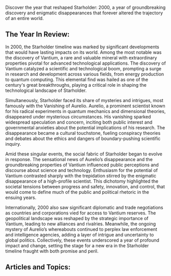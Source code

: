 Discover the year that reshaped Starholder: 2000, a year of groundbreaking discovery and enigmatic disappearances that forever altered the trajectory of an entire world.


## The Year In Review:
In 2000, the Starholder timeline was marked by significant developments that would have lasting impacts on its world. Among the most notable was the discovery of Vantium, a rare and valuable mineral with extraordinary properties pivotal for advanced technological applications. The discovery of Vantium catalyzed a scientific and technological boom, prompting a surge in research and development across various fields, from energy production to quantum computing. This elemental find was hailed as one of the century's great breakthroughs, playing a critical role in shaping the technological landscape of Starholder.

Simultaneously, Starholder faced its share of mysteries and intrigues, most famously with the Vanishing of Aurelio. Aurelio, a prominent scientist known for his radical experiments in quantum mechanics and dimensional theories, disappeared under mysterious circumstances. His vanishing sparked widespread speculation and concern, inciting both public interest and governmental anxieties about the potential implications of his research. The disappearance became a cultural touchstone, fueling conspiracy theories and debates about the ethics and dangers of boundary-pushing scientific inquiry.

Amid these singular events, the social fabric of Starholder began to evolve in response. The sensational news of Aurelio’s disappearance and the groundbreaking properties of Vantium influenced public perceptions and discourse about science and technology. Enthusiasm for the potential of Vantium contrasted sharply with the trepidation stirred by the enigmatic disappearance of a high-profile scientist. This dichotomy highlighted the societal tensions between progress and safety, innovation, and control, that would come to define much of the public and political rhetoric in the ensuing years.

Internationally, 2000 also saw significant diplomatic and trade negotiations as countries and corporations vied for access to Vantium reserves. The geopolitical landscape was reshaped by the strategic importance of Vantium, leading to new alliances and rivalries. Meanwhile, the ongoing mystery of Aurelio’s whereabouts continued to perplex law enforcement and intelligence agencies, adding a layer of intrigue and uncertainty to global politics. Collectively, these events underscored a year of profound impact and change, setting the stage for a new era in the Starholder timeline fraught with both promise and peril.

## Articles and Topics:

